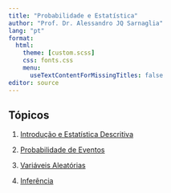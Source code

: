 ```yaml
---
title: "Probabilidade e Estatística"
author: "Prof. Dr. Alessandro JQ Sarnaglia"
lang: "pt"
format:
  html:
    theme: [custom.scss]
    css: fonts.css
    menu:
      useTextContentForMissingTitles: false
editor: source
---
```


## Tópicos

1.    [Introdução e Estatística Descritiva](U1_introducao/intro.html)

2.    [Probabilidade de Eventos](U2_probabilidade/probabilidade.html)

3.    [Variáveis Aleatórias](U3_variaveis aleatorias/variaveis aleatorias.html)

4.    [Inferência](U4_inferencia/inferencia.html)